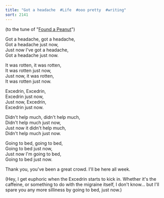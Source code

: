 ```yaml
---
title: "Got a headache  #Life  #ooo pretty  #writing"
sort: 2141
---
```


(to the tune of "<a href="http://seeclowns.com/peanut.html">Found a Peanut</a>")

Got a headache, got a headache,\
Got a headache just now,\
Just now I've got a headache,\
Got a headache just now.

It was rotten, it was rotten,\
It was rotten just now,\
Just now, it was rotten,\
It was rotten just now.

Excedrin, Excedrin,\
Excedrin just now,\
Just now, Excedrin,\
Excedrin just now.

Didn't help much, didn't help much,\
Didn't help much just now,\
Just now it didn't help much,\
Didn't help much just now.

Going to bed, going to bed,\
Going to bed just now,\
Just now I'm going to bed,\
Going to bed just now.

Thank you, you've been a great crowd. I'll be here all week.

(Hey, I get euphoric when the Excedrin starts to kick in. Whether it's the caffeine, or something to do with the migraine itself, I don't know... but I'll spare you any more silliness by going to bed, just now.)
